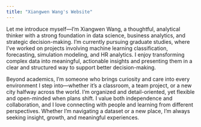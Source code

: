 ```yaml
---
title: "Xiangwen Wang's Website"
---
```


Let me introduce myself—I’m Xiangwen Wang, a thoughtful, analytical thinker with a strong foundation in data science, business analytics, and strategic decision-making. I’m currently pursuing graduate studies, where I’ve worked on projects involving machine learning classification, forecasting, simulation modeling, and HR analytics. I enjoy transforming complex data into meaningful, actionable insights and presenting them in a clear and structured way to support better decision-making.

Beyond academics, I’m someone who brings curiosity and care into every environment I step into—whether it’s a classroom, a team project, or a new city halfway across the world. I’m organized and detail-oriented, yet flexible and open-minded when plans shift. I value both independence and collaboration, and I love connecting with people and learning from different perspectives. Whether I’m navigating a dataset or a new place, I’m always seeking insight, growth, and meaningful experiences.